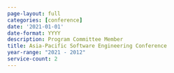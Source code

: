 ```yaml
---
page-layout: full
categories: [conference]
date: '2021-01-01'
date-format: YYYY
description: Program Committee Member
title: Asia-Pacific Software Engineering Conference
year-range: "2021 - 2012"
service-count: 2
---
```

